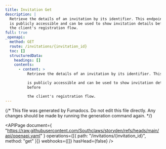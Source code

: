 ```yaml
---
title: Invitation Get
description: |
  Retrieve the details of an invitation by its identifier. This endpoint
  is publicly accessible and can be used to show invitation details before
  the client's registration flow.
full: true
_openapi:
  method: GET
  route: /invitations/{invitation_id}
  toc: []
  structuredData:
    headings: []
    contents:
      - content: >
          Retrieve the details of an invitation by its identifier. This endpoint

          is publicly accessible and can be used to show invitation details
          before

          the client's registration flow.
---
```


{/* This file was generated by Fumadocs. Do not edit this file directly. Any changes should be made by running the generation command again. */}

<APIPage
  document={
    "https://raw.githubusercontent.com/Southclaws/storyden/refs/heads/main/api/openapi.yaml"
  }
  operations={[{ path: "/invitations/{invitation_id}", method: "get" }]}
  webhooks={[]}
  hasHead={false}
/>
